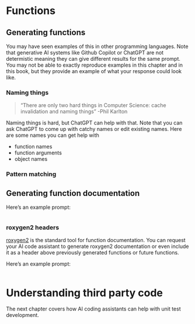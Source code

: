 # Functions {#sec-functions}

## Generating functions

You may have seen examples of this in other programming languages. Note that generative AI systems like Github Copilot or ChatGPT are not determistic meaning they can give different results for the same prompt. You may not be able to exactly reproduce examples in this chapter and in this book, but they provide an example of what your response could look like.

### Naming things
> "There are only two hard things in Computer Science: cache invalidation and naming things" -Phil Karlton 

Naming things is hard, but ChatGPT can help with that. Note that you can ask ChatGPT to come up with catchy names or edit existing names. Here are some names you can get help with

* function names
* function arguments
* object names

### Pattern matching



## Generating function documentation

Here's an example prompt:

```

```
### roxygen2 headers

[roxygen2](https://roxygen2.r-lib.org/) is the standard tool for function documentation. You can request your AI code assistant to generate roxygen2 documentation or even include it as a header above previously generated functions or future functions.

Here's an example prompt:
```

```
# Understanding third party code


The next chapter covers how AI coding assistants can help with unit test development.